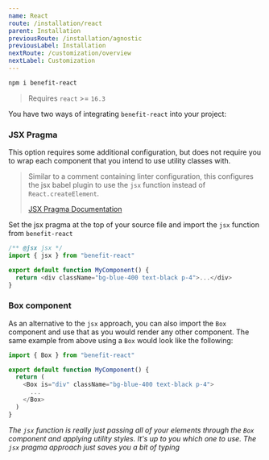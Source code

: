 ```yaml
---
name: React
route: /installation/react
parent: Installation
previousRoute: /installation/agnostic
previousLabel: Installation
nextRoute: /customization/overview
nextLabel: Customization
---
```


```bash
npm i benefit-react
```

> Requires `react` >= `16.3`

You have two ways of integrating `benefit-react` into your project:

### JSX Pragma

This option requires some additional configuration, but does not require you to wrap each component that you intend to use utility classes with.

> Similar to a comment containing linter configuration, this configures the jsx babel plugin to use the `jsx` function instead of `React.createElement`.
>
> [JSX Pragma Documentation](https://babeljs.io/docs/en/babel-plugin-transform-react-jsx#pragma)

Set the jsx pragma at the top of your source file and import the `jsx` function from `benefit-react`

```js
/** @jsx jsx */
import { jsx } from "benefit-react"

export default function MyComponent() {
  return <div className="bg-blue-400 text-black p-4">...</div>
}
```

### Box component

As an alternative to the `jsx` approach, you can also import the `Box` component and use that as you would render any other component. The same example from above using a `Box` would look like the following:

```js
import { Box } from "benefit-react"

export default function MyComponent() {
  return (
    <Box is="div" className="bg-blue-400 text-black p-4">
      ...
    </Box>
  )
}
```

_The `jsx` function is really just passing all of your elements through the `Box` component and applying utility styles. It's up to you which one to use. The `jsx` pragma approach just saves you a bit of typing_
